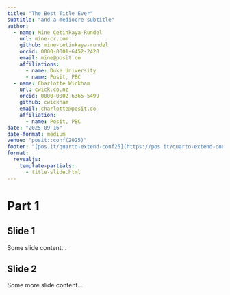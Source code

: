 ```yaml
---
title: "The Best Title Ever"
subtitle: "and a mediocre subtitle"
author:
  - name: Mine Çetinkaya-Rundel
    url: mine-cr.com
    github: mine-cetinkaya-rundel
    orcid: 0000-0001-6452-2420
    email: mine@posit.co
    affiliations:
      - name: Duke University
      - name: Posit, PBC
  - name: Charlotte Wickham
    url: cwick.co.nz
    orcid: 0000-0002-6365-5499
    github: cwickham
    email: charlotte@posit.co
    affiliation:
      - name: Posit, PBC
date: "2025-09-16"
date-format: medium
venue: "posit::conf(2025)"
footer: "[pos.it/quarto-extend-conf25](https://pos.it/quarto-extend-conf25)"
format: 
  revealjs:
    template-partials: 
      - title-slide.html
---
```


# Part 1

## Slide 1

Some slide content...

## Slide 2

Some more slide content...
